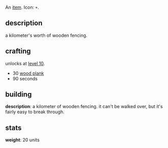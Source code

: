 {{FixTitle}}
An [[items|item]]. Icon: <code><nowiki>+</nowiki></code>.

== description ==

a kilometer's worth of wooden fencing.

== crafting ==

unlocks at [[level 10]].

* 30 [[wood plank]]
* 90 seconds

== building ==

'''description''': a kilometer of wooden fencing. it can't be walked over, but it's fairly easy to break through.

== stats ==

'''weight''': 20 units
